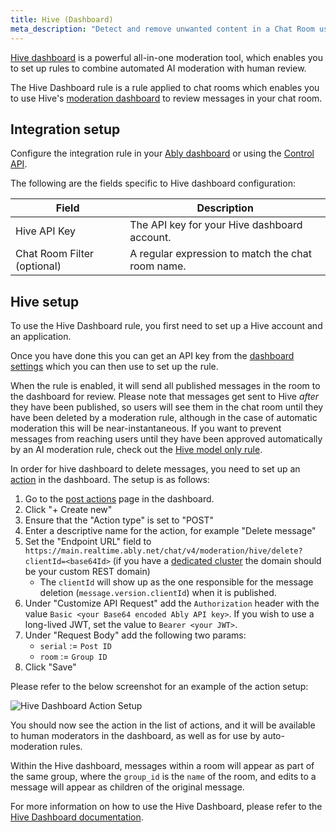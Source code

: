 ```yaml
---
title: Hive (Dashboard)
meta_description: "Detect and remove unwanted content in a Chat Room using Hive AI, providing human moderators a place to review and act on content."
---
```


[Hive dashboard](https://hivemoderation.com/dashboard) is a powerful all-in-one moderation tool, which enables you to set up rules to combine automated AI moderation with human review.

The Hive Dashboard rule is a rule applied to chat rooms which enables you to use Hive's [moderation dashboard](https://docs.thehive.ai/docs/what-is-the-moderation-dashboard) to review messages in your chat room.

## Integration setup <a id="setup"/>

Configure the integration rule in your [Ably dashboard](https://ably.com/accounts/any/apps/any/integrations) or using the [Control API](/docs/platform/account/control-api).

The following are the fields specific to Hive dashboard configuration:

| Field | Description |
| ----- | ----------- |
| Hive API Key | The API key for your Hive dashboard account. |
| Chat Room Filter (optional) | A regular expression to match the chat room name. |

## Hive setup <a id="hive_setup"/>

To use the Hive Dashboard rule, you first need to set up a Hive account and an application.

Once you have done this you can get an API key from the [dashboard settings](https://dashboard.thehive.ai/app/_/settings/api_keys) which you can then use to set up the rule.

When the rule is enabled, it will send all published messages in the room to the dashboard for review.
Please note that messages get sent to Hive _after_ they have been published, so users will see them in the chat room until they have been deleted by a moderation rule, although in the case of automatic moderation this will be near-instantaneous.
If you want to prevent messages from reaching users until they have been approved automatically by an AI moderation rule, check out the [Hive model only rule](/docs/chat/rooms/moderation/hive-model-only).

In order for hive dashboard to delete messages, you need to set up an [action](https://docs.thehive.ai/docs/actions) in the dashboard.
The setup is as follows:

1. Go to the [post actions](https://dashboard.thehive.ai/app/_/actions/post) page in the dashboard.
2. Click "+ Create new"
3. Ensure that the "Action type" is set to "POST"
4. Enter a descriptive name for the action, for example "Delete message"
5. Set the "Endpoint URL" field to `https://main.realtime.ably.net/chat/v4/moderation/hive/delete?clientId=<base64Id>` (if you have a [dedicated cluster](https://ably.com/docs/platform/account/enterprise-customization#setting-up-a-custom-environment) the domain should be your custom REST domain)
   * The `clientId` will show up as the one responsible for the message deletion (`message.version.clientId`) when it is published.
6. Under "Customize API Request" add the `Authorization` header with the value `Basic <your Base64 encoded Ably API key>`. If you wish to use a long-lived JWT, set the value to `Bearer <your JWT>`.
7. Under "Request Body" add the following two params:
   * `serial` := `Post ID`
   * `room` := `Group ID`
8. Click "Save"

Please refer to the below screenshot for an example of the action setup:

![Hive Dashboard Action Setup](../../../../../images/content/screenshots/hive-dashboard-rule/hive-dashboard-action-setup.png)

You should now see the action in the list of actions, and it will be available to human moderators in the dashboard, as well as for use by auto-moderation rules.

Within the Hive dashboard, messages within a room will appear as part of the same group, where the `group_id` is the `name` of the room, and edits to a message will appear as children of the original message.

For more information on how to use the Hive Dashboard, please refer to the [Hive Dashboard documentation](https://docs.thehive.ai/docs/what-is-the-moderation-dashboard).
